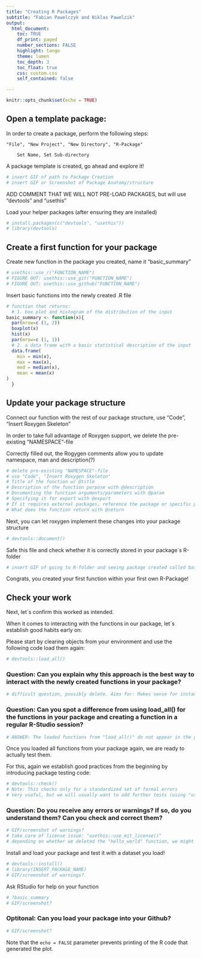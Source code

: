 ---
title: "Creating R Packages"
subtitle: "Fabian Pawelczyk and Niklas Pawelzik"
output: 
  html_document:
    toc: TRUE
    df_print: paged
    number_sections: FALSE
    highlight: tango
    theme: lumen
    toc_depth: 3
    toc_float: true
    css: custom.css 
    self_contained: false

---

```{r setup, include=FALSE}
knitr::opts_chunk$set(echo = TRUE)
```

## Open a template package:

In order to create a package, perform the following steps:

    "File", "New Project", "New Directory", "R-Package"

        Set Name, Set Sub-directory

A package template is created, go ahead and explore it!

```{r}
# insert GIF of path to Package Creation
# insert GIF or Screenshot of Package Anatomy/structure 
```

ADD COMMENT THAT WE WILL NOT PRE-LOAD PACKAGES, but will use "devtools" and "usethis"

Load your helper packages (after ensuring they are installed)

```{r}
# install.packages(c("devtools", "usethis"))
# library(devtools)
```

## Create a first function for your package

Create new function in the package you created, name it "basic_summary"

```{r}
# usethis::use_r("FUNCTION_NAME")
# FIGURE OUT: usethis::use_git("FUNCTION_NAME")
# FIGURE OUT: usethis::use_github("FUNCTION_NAME")
```

Insert basic functions into the newly created .R file

```{r}
# function that returns:
  # 1. box plot and histogram of the distribution of the input
basic_summary <- function(x){
  par(mrow=c (1, 2))
  boxplot(x)
  hist(x)
  par(mrow=c (1, 1))
  # 2. a data frame with a basic statistical description of the input
  data.frame(
    min = min(x),
    max = max(x),
    med = median(x),
    mean = mean(x)
)
  }
```

## Update your package structure

Connect our function with the rest of our package structure, use "Code", "Insert Roxygen Skeleton"

In order to take full advantage of Roxygen support, we delete the pre-existing "NAMESPACE"-file

Correctly filled out, the Rogygen comments allow you to update namespace, man and description(?)

```{r}
# delete pre-existing "NAMESPACE"-file
# use "Code", "Insert Roxygen Skeleton"
# Title of the function w/ @title
# Description of the function purpose with @description
# Documenting the function arguments/parameters with @param
# Specifying it for export with @export
# If it requires external packages, reference the package or specific package functions with @import and @importFrom
# What does the function return with @return
```

Next, you can let roxygen implement these changes into your package structure

```{r}
# devtools::document()
```

Safe this file and check whether it is correctly stored in your package´s R-folder

```{r}
# insert GIF of going to R-folder and seeing package created called basic_summary.R
```

Congrats, you created your first function within your first own R-Package!

## Check your work

Next, let´s confirm this worked as intended.

When it comes to interacting with the functions in our package, let´s establish good habits early on:

Please start by clearing objects from your environment and use the following code load them again:

```{r}
# devtools::load_all()
```

### Question: Can you explain why this approach is the best way to interact with the newly created functions in your package?

```{r}
# difficult question, possibly delete. Aims for: Makes sense for instance when we use a lot of functions in our package, ensure interactions and links between functions work as intended
```

### Question: Can you spot a difference from using load_all() for the functions in your package and creating a function in a regular R-Studio session?

```{r}
# ANSWER: The loaded functions from "load_all()" do not appear in the global environment 
```

Once you loaded all functions from your package again, we are ready to actually test them.

For this, again we establish good practices from the beginning by introducing package testing code:

```{r}
# devtools::check()
# Note: This checks only for a standardized set of formal errors
# Very useful, but we will usually want to add further tests (using "usethis::use_testthat()") that ensure our function works in the specific way we intended. Limited time, we cannot cover this part in this workshop 
```

### Question: Do you receive any errors or warnings? If so, do you understand them? Can you check and correct them?

```{r}
# GIF/screenshot of warnings?
# take care of license issue: "usethis::use_mit_license()"
# depending on whether we deleted the "hello_world" function, we might get an error message
```

Install and load your package and test it with a dataset you load!

```{r}
# devtools::install() 
# library(INSERT_PACKAGE_NAME)
# GIF/screenshot of warnings?
```

Ask RStudio for help on your function

```{r}
# ?basic_summary
# GIF/screenshot?
```

### Optitonal: Can you load your package into your Github?

```{r}
# GIF/screenshot?
```

Note that the `echo = FALSE` parameter prevents printing of the R code that generated the plot.
